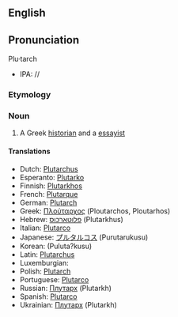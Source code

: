 {{Wikipedia}}{{Wikiquote}}
==English==
==Pronunciation==
Plu·tarch
*IPA: //

=== Etymology ===

=== Noun ===
#A Greek [[historian]] and a [[essayist]]

==== Translations ====
*Dutch: [[Plutarchus]]
*Esperanto: [[Plutarko]]
*Finnish: [[Plutarkhos]]
*French: [[Plutarque]]
*German: [[Plutarch]]
*Greek: [[Πλούταρχος]] (Ploutarchos, Ploutarhos)
*Hebrew: [[פלוטארכוס]] (Plutarkhus)
*Italian: [[Plutarco]]
*Japanese: [[プルタルコス]] (Purutarukusu)
*Korean: [[]] (Puluta?kusu)
*Latin: [[Plutarchus]]
*Luxemburgian: [[]]
*Polish: [[Plutarch]]
*Portuguese: [[Plutarco]]
*Russian: [[Плутарх]] (Plutarkh)
*Spanish: [[Plutarco]]
*Ukrainian: [[Плутарх]] (Plutarkh)